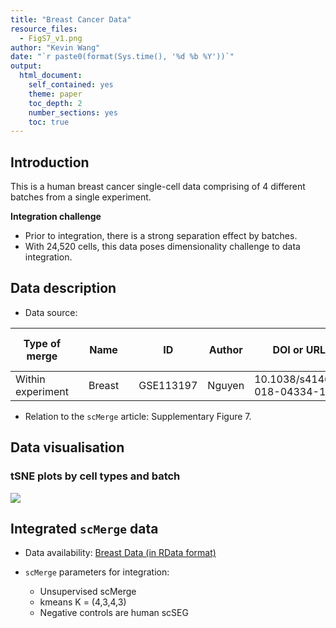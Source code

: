 ```yaml
---
title: "Breast Cancer Data"
resource_files:
  - FigS7_v1.png
author: "Kevin Wang"
date: "`r paste0(format(Sys.time(), '%d %b %Y'))`"
output: 
  html_document:
    self_contained: yes
    theme: paper
    toc_depth: 2
    number_sections: yes
    toc: true
---
```



## Introduction 

This is a human breast cancer single-cell data comprising of 4 different batches from a single experiment. 

**Integration challenge**

+ Prior to integration, there is a strong separation effect by batches. 
+ With 24,520 cells, this data poses dimensionality challenge to data integration. 


## Data description

+ Data source: 

| Type of merge |   | Name   |   | ID        | Author | DOI or URL                 | Protocol     | Organism | Tissue        | # of cell types | # of cells | # of batches |
|---------------|---|--------|---|-----------|--------|----------------------------|--------------|----------|---------------|-----------------|------------|--------------|
|  Within experiment  |   | Breast |   | GSE113197 | Nguyen | 10.1038/s41467-018-04334-1 | 10x Chromium | Human    | Breast cancer | 3               | 24520      | 4            |



+ Relation to the `scMerge` article: Supplementary Figure 7. 


## Data visualisation


### tSNE plots by cell types and batch

<!-- <img src="/FigS7_v1.png"> -->

![](https://github.com/SydneyBioX/scMerge/blob/master/docs/articles/Breast_Data/FigS7_v1.png?raw=true)

<!-- ![](FigS7_v1.pdf) -->

<!-- ```{r, out.width = '100%'} -->
<!-- knitr::include_graphics("FigS7_v1.png") -->
<!-- ``` -->




## Integrated `scMerge` data

+ Data availability: [Breast Data (in RData format)](http://www.maths.usyd.edu.au/u/yingxinl/wwwnb/scMergeData/breast_scMerge.rds)

+ `scMerge` parameters for integration: 

    - Unsupervised scMerge
    - kmeans K = (4,3,4,3)
    - Negative controls are human scSEG
